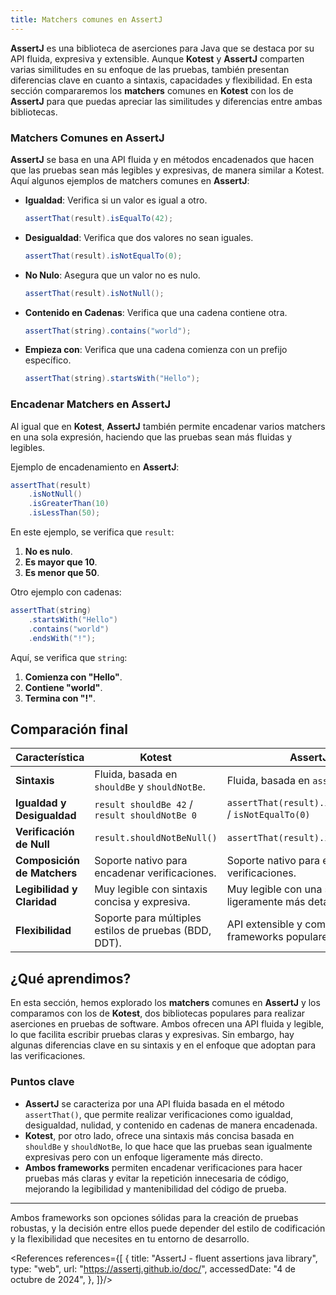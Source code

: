 ```yaml
---
title: Matchers comunes en AssertJ
---
```


<ReadingTime />
<GitHubRepoLink user="r8vnhill" repo="" />

**AssertJ** es una biblioteca de aserciones para Java que se destaca por su API fluida, expresiva y extensible. Aunque **Kotest** y **AssertJ** comparten varias similitudes en su enfoque de las pruebas, también presentan diferencias clave en cuanto a sintaxis, capacidades y flexibilidad. En esta sección compararemos los **matchers** comunes en **Kotest** con los de **AssertJ** para que puedas apreciar las similitudes y diferencias entre ambas bibliotecas.

### Matchers Comunes en AssertJ

**AssertJ** se basa en una API fluida y en métodos encadenados que hacen que las pruebas sean más legibles y expresivas, de manera similar a Kotest. Aquí algunos ejemplos de matchers comunes en **AssertJ**:

- **Igualdad**: Verifica si un valor es igual a otro.
    ```java
    assertThat(result).isEqualTo(42);
    ```
- **Desigualdad**: Verifica que dos valores no sean iguales.
    ```java
    assertThat(result).isNotEqualTo(0);
    ```
- **No Nulo**: Asegura que un valor no es nulo.
    ```java
    assertThat(result).isNotNull();
    ```
- **Contenido en Cadenas**: Verifica que una cadena contiene otra.
    ```java
    assertThat(string).contains("world");
    ```
- **Empieza con**: Verifica que una cadena comienza con un prefijo específico.
    ```java
    assertThat(string).startsWith("Hello");
    ```

### Encadenar Matchers en AssertJ

Al igual que en **Kotest**, **AssertJ** también permite encadenar varios matchers en una sola expresión, haciendo que las pruebas sean más fluidas y legibles.

Ejemplo de encadenamiento en **AssertJ**:

```java
assertThat(result)
    .isNotNull()
    .isGreaterThan(10)
    .isLessThan(50);
```

En este ejemplo, se verifica que `result`:
1. **No es nulo**.
2. **Es mayor que 10**.
3. **Es menor que 50**.

Otro ejemplo con cadenas:

```java
assertThat(string)
    .startsWith("Hello")
    .contains("world")
    .endsWith("!");
```

Aquí, se verifica que `string`:
1. **Comienza con "Hello"**.
2. **Contiene "world"**.
3. **Termina con "!"**.

## Comparación final

| Característica              | **Kotest**                                            | **AssertJ**                                             |
|-----------------------------|-------------------------------------------------------|---------------------------------------------------------|
| **Sintaxis**                | Fluida, basada en `shouldBe` y `shouldNotBe`.         | Fluida, basada en `assertThat()`.                       |
| **Igualdad y Desigualdad**  | `result shouldBe 42` / `result shouldNotBe 0`         | `assertThat(result).isEqualTo(42)` / `isNotEqualTo(0)`  |
| **Verificación de Null**    | `result.shouldNotBeNull()`                            | `assertThat(result).isNotNull()`                        |
| **Composición de Matchers** | Soporte nativo para encadenar verificaciones.         | Soporte nativo para encadenar verificaciones.           |
| **Legibilidad y Claridad**  | Muy legible con sintaxis concisa y expresiva.         | Muy legible con una sintaxis ligeramente más detallada. |
| **Flexibilidad**            | Soporte para múltiples estilos de pruebas (BDD, DDT). | API extensible y compatible con frameworks populares.   |

## ¿Qué aprendimos?

En esta sección, hemos explorado los **matchers** comunes en **AssertJ** y los comparamos con los de **Kotest**, dos bibliotecas populares para realizar aserciones en pruebas de software. Ambos ofrecen una API fluida y legible, lo que facilita escribir pruebas claras y expresivas. Sin embargo, hay algunas diferencias clave en su sintaxis y en el enfoque que adoptan para las verificaciones.

### Puntos clave

- **AssertJ** se caracteriza por una API fluida basada en el método `assertThat()`, que permite realizar verificaciones como igualdad, desigualdad, nulidad, y contenido en cadenas de manera encadenada.
- **Kotest**, por otro lado, ofrece una sintaxis más concisa basada en `shouldBe` y `shouldNotBe`, lo que hace que las pruebas sean igualmente expresivas pero con un enfoque ligeramente más directo.
- **Ambos frameworks** permiten encadenar verificaciones para hacer pruebas más claras y evitar la repetición innecesaria de código, mejorando la legibilidad y mantenibilidad del código de prueba.

---

Ambos frameworks son opciones sólidas para la creación de pruebas robustas, y la decisión entre ellos puede depender del estilo de codificación y la flexibilidad que necesites en tu entorno de desarrollo.

<References references={[
    {
        title: "AssertJ - fluent assertions java library",
        type: "web",
        url: "https://assertj.github.io/doc/",
        accessedDate: "4 de octubre de 2024",
    },
]}/>
